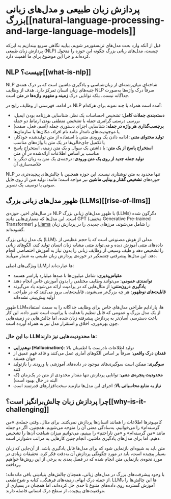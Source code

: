 # پردازش زبان طبیعی و مدل‌های زبانی بزرگ[[natural-language-processing-and-large-language-models]]

<CourseFloatingBanner
    chapter={1}
    classNames="absolute z-10 right-0 top-0"
/>

قبل از آنکه وارد بحث مدل‌های ترنسفورمر شویم، بیایید نگاهی سریع بیندازیم به این‌که پردازش زبان طبیعی (NLP) چیست، مدل‌های زبانی بزرگ چگونه این حوزه را متحول کرده‌اند و چرا این موضوع برای ما اهمیت دارد.

## NLP چیست؟[[what-is-nlp]]

<Youtube id="iNzlxWUAjd4" />

NLP شاخه‌ای میان‌رشته‌ای از زبان‌شناسی و یادگیری ماشین است که بر درک همه‌ی جنبه‌های زبان انسان تمرکز دارد. هدف از وظایف NLP صرفاً درک واژه‌ها به‌صورت جداگانه نیست، بلکه توانایی درک **زمینه و مفهوم واژه‌ها در متن** است.

در ادامه، فهرستی از وظایف رایج در NLP آمده است همراه با چند نمونه برای هرکدام:

- **دسته‌بندی جملات کامل**: تشخیص احساسات یک نظر، شناسایی هرزنامه بودن ایمیل، بررسی درستی گرامری جمله یا تشخیص منطقی بودن ارتباط دو جمله
- **برچسب‌گذاری هر واژه در جمله**: شناسایی اجزای دستوری جمله (اسم، فعل، صفت) یا موجودیت‌های نامدار مانند نام افراد، مکان‌ها یا سازمان‌ها
- **تولید محتوای متنی**: ادامه دادن یک ورودی متنی با استفاده از متن تولیدشده خودکار، یا تکمیل جای‌خالی‌ها در یک متن با واژه‌های مناسب
- **استخراج پاسخ از یک متن**: با داشتن یک سوال و یک متن زمینه، استخراج پاسخ مناسب بر اساس اطلاعات ارائه‌شده در آن متن
- **تولید جمله جدید از روی یک متن ورودی**: ترجمه‌ی یک متن به زبان دیگر، یا خلاصه‌سازی آن

NLP تنها محدود به متن نوشتاری نیست. این حوزه همچنین با چالش‌های پیچیده‌تری در حوزه‌های **تشخیص گفتار و بینایی ماشین** نیز مواجه است؛ مانند: تولید متن از روی فایل صوتی یا توصیف یک تصویر.

## ظهور مدل‌های زبانی بزرگ (LLMs)[[rise-of-llms]]

در سال‌های اخیر، حوزه‌ی NLP با ظهور مدل‌های زبانی بزرگ (LLMs) دگرگون شده است. این مدل‌ها که معماری‌هایی مانند GPT (مخفف Generative Pre-trained Transformer) و [Llama](https://huggingface.co/meta-llama) را شامل می‌شوند، مرزهای جدیدی را در پردازش زبان گشوده‌اند.

<Tip>

یک مدل زبانی بزرگ (LLM)، مدلی از هوش مصنوعی است که با حجم عظیمی از داده‌های متنی آموزش دیده و می‌تواند متنی مشابه زبان انسان تولید کند، الگوهای زبانی را تشخیص دهد و طیف وسیعی از وظایف زبانی را بدون نیاز به آموزش اختصاصی انجام دهد. این مدل‌ها پیشرفتی چشمگیر در حوزه‌ی پردازش زبان طبیعی به شمار می‌آیند.

</Tip>

ویژگی‌های اصلی LLMها عبارت‌اند از:

- **مقیاس‌پذیری**: شامل میلیون‌ها تا صدها میلیارد پارامتر هستند
- **توانمندی عمومی**: می‌توانند وظایف مختلفی را بدون آموزش خاص انجام دهند
- **یادگیری درون‌متنی**: از مثال‌هایی که در پرامپت ارائه می‌شوند یاد می‌گیرند
- **قابلیت‌های نوظهور**: هر چه بزرگ‌تر می‌شوند، قابلیت‌هایی بروز می‌کنند که در طراحی اولیه پیش‌بینی نشده‌اند

ظهور LLMها، پارادایم طراحی مدل‌های خاص برای وظایف جداگانه را به سمت استفاده از یک مدل بزرگ و عمومی که قابل تنظیم یا هدایت با پرامپت است تغییر داده. این کار باعث دسترسی آسان‌تر به پردازش پیشرفته زبان شده، اما چالش‌هایی در زمینه‌هایی چون بهره‌وری، اخلاق و استقرار مدل نیز به همراه آورده است.

### با این حال، LLMها محدودیت‌هایی نیز دارند:

- **توهم‌زایی (Hallucination)**: تولید اطلاعات نادرست با اطمینان بالا
- **فقدان درک واقعی**: صرفاً بر اساس الگوهای آماری عمل می‌کنند و فاقد فهم عمیق از جهان هستند
- **سوگیری**: ممکن است سوگیری‌های موجود در داده‌های آموزشی یا ورودی را بازتولید کنند
- **محدودیت پنجره‌ی متنی**: توانایی پردازش تنها مقدار محدودی از متن در یک‌زمان (که البته در حال بهبود است)
- **نیاز به منابع محاسباتی بالا**: اجرای این مدل‌ها نیازمند سخت‌افزارهای قدرتمند است

## چرا پردازش زبان چالش‌برانگیز است؟[[why-is-it-challenging]]

کامپیوترها اطلاعات را همانند انسان‌ها پردازش نمی‌کنند. برای مثال، وقتی جمله‌ی «من گرسنه‌ام» را می‌خوانیم، به‌سادگی معنی آن را متوجه می‌شویم. همچنین، اگر دو جمله مانند «من گرسنه‌ام» و «من ناراحتم» را ببینیم، می‌توانیم میزان شباهت آن‌ها را تشخیص دهیم. اما برای مدل‌های یادگیری ماشین، انجام چنین کارهایی به مراتب دشوارتر است.

متن باید به شیوه‌ای بازنمایی شود که برای مدل‌ها قابل یادگیری باشد. از آن‌جایی که زبان بسیار پیچیده است، باید در مورد چگونگی پردازش آن به‌دقت فکر کرد. تحقیقات زیادی در مورد نحوه‌ی بازنمایی متن انجام شده که در فصل بعدی به برخی از این روش‌ها خواهیم پرداخت.

با وجود پیشرفت‌های بزرگ در مدل‌های زبانی، همچنان چالش‌های بنیادینی باقی مانده‌اند؛ از جمله درک ابهام، زمینه‌های فرهنگی، کنایه و شوخ‌طبعی. LLMها این چالش‌ها را با آموزش گسترده روی داده‌های متنوع تا حدی حل کرده‌اند، اما همچنان در بسیاری از موقعیت‌های پیچیده، از سطح درک انسانی فاصله دارند.
